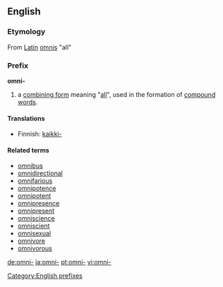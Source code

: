 ==English==
===Etymology===
From [[Latin]] [[omnis]] "all" 

===Prefix===
'''omni-'''

# a [[combining form]] meaning "[[all]]", used in the formation of [[compound word]]s.

====Translations====
*Finnish: [[kaikki-]]

====Related terms====
*[[omnibus]]
*[[omnidirectional]]
*[[omnifarious]]
*[[omnipotence]]
*[[omnipotent]]
*[[omnipresence]]
*[[omnipresent]]
*[[omniscience]]
*[[omniscient]]
*[[omnisexual]]
*[[omnivore]]
*[[omnivorous]]

[[Category:English prefixes]]

[[de:omni-]]
[[ja:omni-]]
[[pt:omni-]]
[[vi:omni-]]